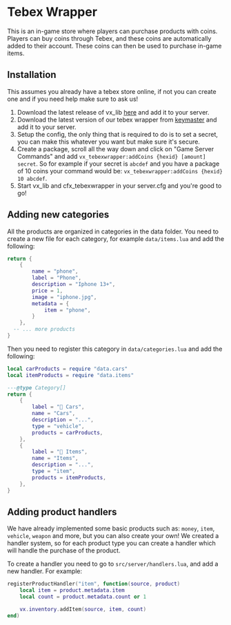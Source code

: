 # Tebex Wrapper
This is an in-game store where players can purchase products with coins. Players can buy coins through Tebex, and these coins are automatically added to their account. These coins can then be used to purchase in-game items.


## Installation
This assumes you already have a tebex store online, if not you can create one and if you need help make sure to ask us!

1. Download the latest release of vx_lib [here](https://github.com/Vertex-Scripts/vx_lib) and add it to your server.
2. Download the latest version of our tebex wrapper from [keymaster](https://keymaster.fivem.net/assets?search=cfx_tebexwrapper) and add it to your server.
3. Setup the config, the only thing that is required to do is to set a secret, you can make this whatever you want but make sure it's secure.
4. Create a package, scroll all the way down and click on "Game Server Commands" and add `vx_tebexwrapper:addCoins {hexid} [amount] secret`.
So for example if your secret is `abcdef` and you have a package of 10 coins your command would be: `vx_tebexwrapper:addCoins {hexid} 10 abcdef`.
5. Start vx_lib and cfx_tebexwrapper in your server.cfg and you're good to go!

## Adding new categories
All the products are organized in categories in the data folder. You need to create a new file for each category, for example `data/items.lua` and add the following:
```lua
return {
	{
		name = "phone",
		label = "Phone",
		description = "Iphone 13+",
		price = 1,
		image = "iphone.jpg",
		metadata = {
			item = "phone",
		}
	},
  -- ... more products
}
```

Then you need to register this category in `data/categories.lua` and add the following:
```lua {2,13-19}
local carProducts = require "data.cars"
local itemProducts = require "data.items"

---@type Category[]
return {
	{
		label = "🚗 Cars",
		name = "Cars",
		description = "...",
		type = "vehicle",
		products = carProducts,
	},
	{
		label = "💼 Items",
		name = "Items",
		description = "...",
		type = "item",
		products = itemProducts,
	},
}
```

## Adding product handlers
We have already implemented some basic products such as: `money`, `item`, `vehicle`, `weapon` and more, but you can also create your own!
We created a handler system, so for each product type you can create a handler which will handle the purchase of the product.

To create a handler you need to go to `src/server/handlers.lua`, and add a new handler. For example:
```lua
registerProductHandler("item", function(source, product)
	local item = product.metadata.item
	local count = product.metadata.count or 1

	vx.inventory.addItem(source, item, count)
end)
```